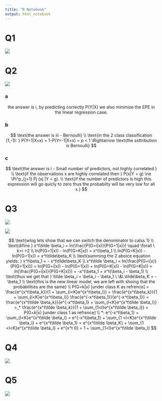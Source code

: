 ```yaml
---
title: "R Notebook"
output: html_notebook
---
```



# Q1

![](Q1.png)


# Q2

![](Q2.png)

### a

$$
\text{the answer is i, by predicting correctly P(Y|X) we also minimize the EPE in the linear regression case.}
$$


### b

$$
\text{the answer is iii - Bernoulli}
\\
\text{in the 2 class classification {1,-1}: } P(Y=1|X=x) = 1-P(Y=-1|X=x) = p < 1 \Rightarrow \text{the sidtribution is Bernoulli}
$$


### c

$$
\text{the answer is i - Small number of predictors, not highly correlated.}
\\
\text{if the observations x are  highly correlated then } P(x|Y = g) \ne \Pi^p_{j=1} Pj (xj |Y = g).
\\
\text{if the number of predictors is high this expression will go quicly to zero thus the probabilty will be very low for all x.}
$$


# Q3

![](Q3a.png)

![](Q3b.png)


$$
\text{wlog lets show that we can switch the denominator to calss 1}
\\
\text{difine } x^t\tilde \beta_i = ln(\frac{P(G=i|x)}{P(G=1|x)}) \quad \forall \ k>i >2
\\
ln(P(G=1|x)) - ln(P(G=K|x)) = x^t\beta_1
\\
ln(P(G=K|x)) - ln(P(G=1|x))  = x^t\tilde\beta_K
\\
\text{summing the 2 aboice equation yields: } x^t\beta_1 = - x^t\tilde\beta_K
\\
x^t\tilde \beta_i = ln(\frac{P(G=i|x)}{P(G=1|x)}) = ln(P(G=i|x)) - ln(P(G=1|x)) + ln(P(G=K|x)) - ln(P(G=K|x)) = ln(\frac{P(G=i|x)}{P(G=K|x)}) + -x^t\beta_1 = x^t(\beta_i - \beta_1)
\\
\text{thus we get that } \tilde \beta_i = \beta_i - \beta_1 \ \&\ \tilde\beta_K = - \beta_1
\\
\text{this is the new linear model, we are left with shoing that the probabilities are the same}
\\
P(G=k|x) [under class K as refrence] = \frac{e^{x^t\beta_k}}{1 + \sum_{l<K}e^{x^t\beta_l}} = \frac{e^{x^t\beta_k}}{1 + \sum_{l<K}e^{x^t\beta_l}} \frac{e^{-x^t\beta_1}}{e^{-x^t\beta_1}} = 
\frac{e^{x^t\tilde \beta_k}}{e^{-x^t\beta_1} + \sum_{l<K}e^{x^t\tilde \beta_l}} =_* \frac{e^{x^t\tilde \beta_k}}{1 + \sum_{1<l}e^{x^t\tilde \beta_l}} = P(G=k|x) [under class 1 as refrence]
\\
*: e^{-x^t\beta_1} + \sum_{l<K}e^{x^t\tilde \beta_l} = e^{-x^t\beta_1} + \sum_{1 <l<K}e^{x^t\tilde \beta_l} + e^{x^t\tilde \beta_1} = 
e^{x^t\tilde \beta_K} + \sum_{1 <l<K}e^{x^t\tilde \beta_l} + e^{x^t 0}  = 1 + \sum_{1<l}e^{x^t\tilde \beta_l}
$$


# Q4

![](Q4.png)


# Q5

![](Q5.png)


